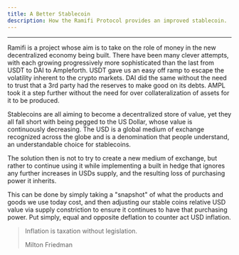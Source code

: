 ```yaml
---
title: A Better Stablecoin
description: How the Ramifi Protocol provides an improved stablecoin.
---
```


---

Ramifi is a project whose aim is to take on the role of money in the new decentralized economy being built. There have been many clever attempts, with each growing progressively more sophisticated than the last from USDT to DAI to Ampleforth. USDT gave us an easy off ramp to escape the volatility inherent to the crypto markets. DAI did the same without the need to trust that a 3rd party had the reserves to make good on its debts. AMPL took it a step further without the need for over collateralization of assets for it to be produced.

Stablecoins are all aiming to become a decentralized store of value, yet they all fall short with being pegged to the US Dollar, whose value is continuously decreasing. The USD is a global medium of exchange recognized across the globe and is a denomination that people understand, an understandable choice for stablecoins.

The solution then is not to try to create a new medium of exchange, but rather to continue using it while implementing a built in hedge that ignores any further increases in USDs supply, and the resulting loss of purchasing power it inherits.

This can be done by simply taking a "snapshot" of what the products and goods we use today cost, and then adjusting our stable coins relative USD value via supply constriction to ensure it continues to have that purchasing power. Put simply, equal and opposite deflation to counter act USD inflation.

> Inflation is taxation without legislation.
>
> Milton Friedman
